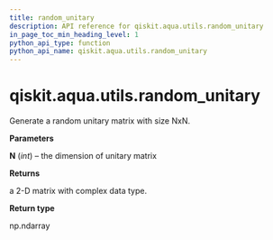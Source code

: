 ```yaml
---
title: random_unitary
description: API reference for qiskit.aqua.utils.random_unitary
in_page_toc_min_heading_level: 1
python_api_type: function
python_api_name: qiskit.aqua.utils.random_unitary
---
```


# qiskit.aqua.utils.random\_unitary

<Function id="qiskit.aqua.utils.random_unitary" name="random_unitary" isDedicatedPage={true} github="https://github.com/qiskit-community/qiskit-aqua/tree/stable/0.9/qiskit/aqua/utils/random_matrix_generator.py" signature="random_unitary(N)">
  Generate a random unitary matrix with size NxN.

  **Parameters**

  **N** (*int*) – the dimension of unitary matrix

  **Returns**

  a 2-D matrix with complex data type.

  **Return type**

  np.ndarray
</Function>

